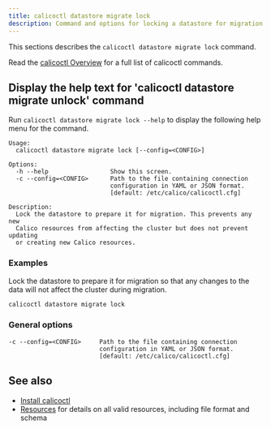 ```yaml
---
title: calicoctl datastore migrate lock
description: Command and options for locking a datastore for migration.
---
```


This sections describes the `calicoctl datastore migrate lock` command.

Read the [calicoctl Overview](../../overview.mdx)
for a full list of calicoctl commands.

## Display the help text for 'calicoctl datastore migrate unlock' command

Run `calicoctl datastore migrate lock --help` to display the following help menu for the
command.

```
Usage:
  calicoctl datastore migrate lock [--config=<CONFIG>]

Options:
  -h --help                 Show this screen.
  -c --config=<CONFIG>      Path to the file containing connection
                            configuration in YAML or JSON format.
                            [default: /etc/calico/calicoctl.cfg]

Description:
  Lock the datastore to prepare it for migration. This prevents any new
  Calico resources from affecting the cluster but does not prevent updating
  or creating new Calico resources.
```


### Examples

Lock the datastore to prepare it for migration so that any changes to the
data will not affect the cluster during migration.

```bash
calicoctl datastore migrate lock
```

### General options

```
-c --config=<CONFIG>     Path to the file containing connection
                         configuration in YAML or JSON format.
                         [default: /etc/calico/calicoctl.cfg]
```


## See also

-  [Install calicoctl](../../../../maintenance/clis/calicoctl/install.mdx)
-  [Resources](../../../resources/overview.mdx) for details on all valid resources, including file format
   and schema
